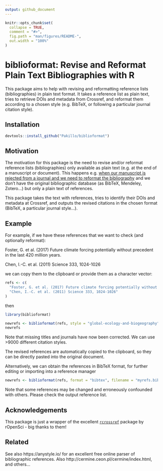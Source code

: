 ```yaml
---
output: github_document
---
```


```r
knitr::opts_chunk$set(
  collapse = TRUE,
  comment = "#>",
  fig.path = "man/figures/README-",
  out.width = "100%"
)
```

# biblioformat: Revise and Reformat Plain Text Bibliographies with R

This package aims to help with revising and reformatting reference lists (bibliographies) in plain text format. It takes a reference list as plain text, tries to retrieve DOIs and metadata from Crossref, and reformat them according to a chosen style (e.g. BibTeX, or following a particular journal citation style).

## Installation

``` r
devtools::install_github("Pakillo/biblioformat")
```

## Motivation

The motivation for this package is the need to revise and/or reformat reference lists (bibliographies) only available as plain text (e.g. at the end of a manuscript or document). This happens e.g. [when our manuscript is rejected from a journal and we need to reformat the bibliography](https://twitter.com/ManuSaunders/status/920441120638697472) and we don't have the original bibliographic database (as BibTeX, Mendeley, Zotero...) but only a plain text of references. 

This package takes the text with references, tries to identify their DOIs and metadata at Crossref, and outputs the revised citations in the chosen format (BibTeX, a particular journal style...).


## Example

For example, if we have these references that we want to check (and optionally reformat):

Foster, G. et al. (2017) Future climate forcing potentially without precedent in the last 420 million years. 

Chen, I.-C. et al. (2011) Science 333, 1024-1026 

we can copy them to the clipboard or provide them as a character vector:

```r
refs <- c(
  "Foster, G. et al. (2017) Future climate forcing potentially without precedent in the last 420 million years.",
  "Chen, I.-C. et al. (2011) Science 333, 1024-1026"
)
```


then 

```r
library(biblioformat)

newrefs <- biblioformat(refs, style = "global-ecology-and-biogeography")
newrefs
```

Note that missing titles and journals have now been corrected. We can use >9000 different citation styles.

The revised references are automatically copied to the clipboard, so they can be directly pasted into the original document. 

Alternatively, we can obtain the references in BibTeX format, for further editing or importing into a reference manager

```r
newrefs <- biblioformat(refs, format = "bibtex", filename = "myrefs.bib")
```


Note that some references may be changed and erroneously confounded with others. Please check the output reference list.


## Acknowledgements

This package is just a wrapper of the excellent [`rcrossref`](https://github.com/ropensci/rcrossref) package by rOpenSci - big thanks to them! 


## Related

See also https://anystyle.io/ for an excellent free online parser of bibliographic references. Also http://cermine.ceon.pl/cermine/index.html, and others...



